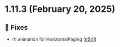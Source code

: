 
<Meta title="Releases/v1.11.x/v1.11.3/Changelog"/>
  
# 1.11.3 (February 20, 2025)

## 🐛 Fixes
* rtl animation for HorizontalPaging  ([#541](https://github.com/infermedica/component-library/pull/541))

